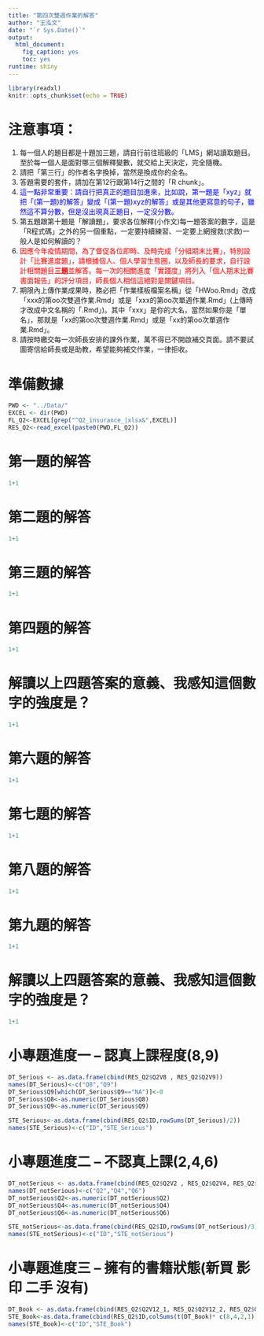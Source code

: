 ```yaml
---
title: "第四次雙週作業的解答"
author: "王泓文"
date: "`r Sys.Date()`"
output: 
  html_document: 
    fig_caption: yes
    toc: yes
runtime: shiny
---
```


```r
library(readxl)
knitr::opts_chunk$set(echo = TRUE)
```

# 注意事項：
1. 每一個人的題目都是十題加三題，請自行前往班級的「LMS」網站讀取題目。至於每一個人是面對哪三個解釋變數，就交給上天決定，完全隨機。
1. 請把「第三行」的作者名字換掉，當然是換成你的全名。
1. 答題需要的套件，請加在第12行跟第14行之間的「R chunk」。
1. <span style="color: blue;">這一點非常重要：請自行把真正的題目加進來，比如說，第一題是「xyz」就把「(第一題)的解答」變成「(第一題)xyz的解答」或是其他更寫意的句子，雖然這不算分數，但是沒出現真正題目，一定沒分數。</span>
1. 第五題跟第十題是「解讀題」，要求各位解釋(小作文)每一題答案的數字，這是「R程式碼」之外的另一個重點，一定要持續練習、一定要上網搜救(求救)一般人是如何解讀的？
1. <span style="color: red;">因應今年疫情期間，為了督促各位即時、及時完成「分組期末比賽」，特別設計「比賽進度題」，請根據個人、個人學習生態圈，以及師長的要求，自行設計相關題目**三題**並解答。每一次的相關進度「實踐度」將列入「個人期末比賽書面報告」的評分項目，師長個人相信這絕對是關鍵項目。</span>
1. 期限內上傳作業成果時，務必把「作業樣板檔案名稱」從「HWoo.Rmd」改成「xxx的第oo次雙週作業.Rmd」或是「xxx的第oo次單週作業.Rmd」(上傳時才改成中文名稱的「.Rmd」)。其中「xxx」是你的大名，當然如果你是「單名」，那就是「xx的第oo次雙週作業.Rmd」或是「xx的第oo次單週作業.Rmd」。
1. 請按時繳交每一次師長安排的課外作業，萬不得已不開啟補交頁面。請不要試圖寄信給師長或是助教，希望能夠補交作業，一律拒收。

# 準備數據

```r
PWD <- "../Data/"
EXCEL <- dir(PWD)
FL_Q2<-EXCEL[grep("^Q2_insurance_|xlsx&",EXCEL)]
RES_Q2<-read_excel(paste0(PWD,FL_Q2))
```

# 第一題的解答

```r
1+1
```

# 第二題的解答

```r
1+1
```

# 第三題的解答

```r
1+1
```

# 第四題的解答

```r
1+1
```

# 解讀以上四題答案的意義、我感知這個數字的強度是？

```r
1+1
```

# 第六題的解答

```r
1+1
```

# 第七題的解答

```r
1+1
```

# 第八題的解答

```r
1+1
```

# 第九題的解答

```r
1+1
```

# 解讀以上四題答案的意義、我感知這個數字的強度是？

```r
1+1
```

# 小專題進度一 -- 認真上課程度(8,9)

```r
DT_Serious <- as.data.frame(cbind(RES_Q2$Q2V8 , RES_Q2$Q2V9))
names(DT_Serious)<-c("Q8","Q9")
DT_Serious$Q9[which(DT_Serious$Q9=="NA")]<-0
DT_Serious$Q8<-as.numeric(DT_Serious$Q8)
DT_Serious$Q9<-as.numeric(DT_Serious$Q9)

STE_Serious<-as.data.frame(cbind(RES_Q2$ID,rowSums(DT_Serious)/2))
names(STE_Serious)<-c("ID","STE_Serious")
```

# 小專題進度二 -- 不認真上課(2,4,6)

```r
DT_notSerious <- as.data.frame(cbind(RES_Q2$Q2V2 , RES_Q2$Q2V4, RES_Q2$Q2V6))
names(DT_notSerious)<-c("Q2","Q4","Q6")
DT_notSerious$Q2<-as.numeric(DT_notSerious$Q2)
DT_notSerious$Q4<-as.numeric(DT_notSerious$Q4)
DT_notSerious$Q6<-as.numeric(DT_notSerious$Q6)

STE_notSerious<-as.data.frame(cbind(RES_Q2$ID,rowSums(DT_notSerious)/3))
names(STE_notSerious)<-c("ID","STE_notSerious")
```

# 小專題進度三 -- 擁有的書籍狀態(新買 影印 二手 沒有)

```r
DT_Book <- as.data.frame(cbind(RES_Q2$Q2V12_1, RES_Q2$Q2V12_2, RES_Q2$Q2V12_3, RES_Q2$Q2V12_4))
STE_Book<-as.data.frame(cbind(RES_Q2$ID,colSums(t(DT_Book)* c(8,4,2,1))))
names(STE_Book)<-c("ID","STE_Book")
```


